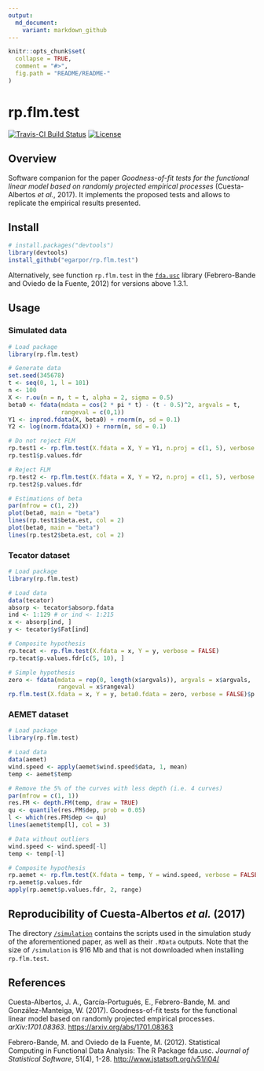```yaml
---
output:
  md_document:
    variant: markdown_github
---
```



<!-- README.md is generated from README.Rmd. Please edit that file -->

```r
knitr::opts_chunk$set(
  collapse = TRUE,
  comment = "#>",
  fig.path = "README/README-"
)
```

rp.flm.test
===========

[![Travis-CI Build Status](https://travis-ci.org/egarpor/rp.flm.test.svg?branch=master)](https://travis-ci.org/egarpor/rp.flm.test)
[![License](https://img.shields.io/badge/license-MIT%20License-brightgreen.svg)](https://opensource.org/licenses/MIT)

## Overview

Software companion for the paper *Goodness-of-fit tests for the functional linear model based on randomly projected empirical processes* (Cuesta-Albertos *et al.*, 2017). It implements the proposed tests and allows to replicate the empirical results presented.

## Install

```r
# install.packages("devtools")
library(devtools)
install_github("egarpor/rp.flm.test")
```

Alternatively, see function `rp.flm.test` in the [`fda.usc`](http://cran.r-project.org/web/packages/fda.usc/) library (Febrero-Bande and Oviedo de la Fuente, 2012) for versions above 1.3.1.

## Usage

### Simulated data

```r
# Load package
library(rp.flm.test)

# Generate data
set.seed(345678)
t <- seq(0, 1, l = 101)
n <- 100
X <- r.ou(n = n, t = t, alpha = 2, sigma = 0.5)
beta0 <- fdata(mdata = cos(2 * pi * t) - (t - 0.5)^2, argvals = t,
               rangeval = c(0,1))
Y1 <- inprod.fdata(X, beta0) + rnorm(n, sd = 0.1)
Y2 <- log(norm.fdata(X)) + rnorm(n, sd = 0.1)

# Do not reject FLM
rp.test1 <- rp.flm.test(X.fdata = X, Y = Y1, n.proj = c(1, 5), verbose = FALSE)
rp.test1$p.values.fdr

# Reject FLM
rp.test2 <- rp.flm.test(X.fdata = X, Y = Y2, n.proj = c(1, 5), verbose = FALSE)
rp.test2$p.values.fdr

# Estimations of beta
par(mfrow = c(1, 2))
plot(beta0, main = "beta")
lines(rp.test1$beta.est, col = 2)
plot(beta0, main = "beta")
lines(rp.test2$beta.est, col = 2)
```

### Tecator dataset

```r
# Load package
library(rp.flm.test)

# Load data
data(tecator)
absorp <- tecator$absorp.fdata
ind <- 1:129 # or ind <- 1:215
x <- absorp[ind, ]
y <- tecator$y$Fat[ind]

# Composite hypothesis
rp.tecat <- rp.flm.test(X.fdata = x, Y = y, verbose = FALSE)
rp.tecat$p.values.fdr[c(5, 10), ]

# Simple hypothesis
zero <- fdata(mdata = rep(0, length(x$argvals)), argvals = x$argvals,
              rangeval = x$rangeval)
rp.flm.test(X.fdata = x, Y = y, beta0.fdata = zero, verbose = FALSE)$p.values.fdr
```

### AEMET dataset

```r
# Load package
library(rp.flm.test)

# Load data
data(aemet)
wind.speed <- apply(aemet$wind.speed$data, 1, mean)
temp <- aemet$temp

# Remove the 5% of the curves with less depth (i.e. 4 curves)
par(mfrow = c(1, 1))
res.FM <- depth.FM(temp, draw = TRUE)
qu <- quantile(res.FM$dep, prob = 0.05)
l <- which(res.FM$dep <= qu)
lines(aemet$temp[l], col = 3)

# Data without outliers
wind.speed <- wind.speed[-l]
temp <- temp[-l]

# Composite hypothesis
rp.aemet <- rp.flm.test(X.fdata = temp, Y = wind.speed, verbose = FALSE)
rp.aemet$p.values.fdr
apply(rp.aemet$p.values.fdr, 2, range)
```

## Reproducibility of Cuesta-Albertos *et al.* (2017)

The directory [`/simulation`](https://github.com/egarpor/rp.flm.test/tree/master/simulation) contains the scripts used in the simulation study of the aforementioned paper, as well as their `.RData` outputs. Note that the size of `/simulation` is 916 Mb and that is not downloaded when installing `rp.flm.test`.

## References

Cuesta-Albertos, J. A., García-Portugués, E., Febrero-Bande, M. and González-Manteiga, W. (2017). Goodness-of-fit tests for the functional linear model based on randomly projected empirical processes. *arXiv:1701.08363*. <https://arxiv.org/abs/1701.08363>

Febrero-Bande, M. and Oviedo de la Fuente, M. (2012). Statistical Computing in Functional Data Analysis: The R Package fda.usc. *Journal of Statistical Software*, 51(4), 1-28. <http://www.jstatsoft.org/v51/i04/>
